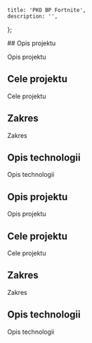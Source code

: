 
	title: 'PKO BP Fortnite',
	description: '',
};

<ArticleHeading
	title="PKO BP Fortnite"
	company="PKO BP"
	img="/img/projects/pkobp-hero.jpg"
/>

<Container>
  ## Opis projektu

Opis projektu

## Cele projektu

Cele projektu

## Zakres

Zakres

## Opis technologii

Opis technologii

## Opis projektu

Opis projektu

## Cele projektu

Cele projektu

## Zakres

Zakres

## Opis technologii

Opis technologii

</Container>
